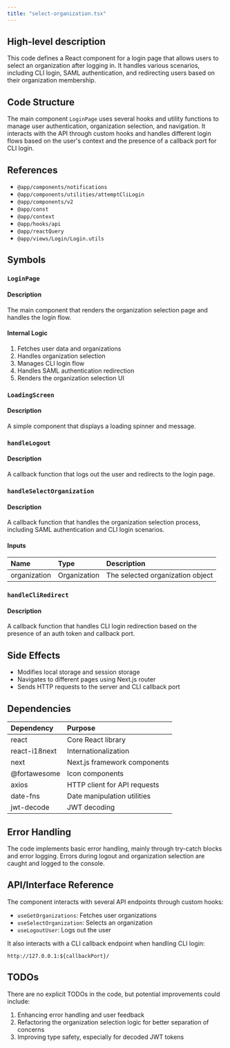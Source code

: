 ```yaml
---
title: "select-organization.tsx"
---
```


## High-level description
This code defines a React component for a login page that allows users to select an organization after logging in. It handles various scenarios, including CLI login, SAML authentication, and redirecting users based on their organization membership.

## Code Structure
The main component `LoginPage` uses several hooks and utility functions to manage user authentication, organization selection, and navigation. It interacts with the API through custom hooks and handles different login flows based on the user's context and the presence of a callback port for CLI login.

## References
- `@app/components/notifications`
- `@app/components/utilities/attemptCliLogin`
- `@app/components/v2`
- `@app/const`
- `@app/context`
- `@app/hooks/api`
- `@app/reactQuery`
- `@app/views/Login/Login.utils`

## Symbols

### `LoginPage`
#### Description
The main component that renders the organization selection page and handles the login flow.

#### Internal Logic
1. Fetches user data and organizations
2. Handles organization selection
3. Manages CLI login flow
4. Handles SAML authentication redirection
5. Renders the organization selection UI

### `LoadingScreen`
#### Description
A simple component that displays a loading spinner and message.

### `handleLogout`
#### Description
A callback function that logs out the user and redirects to the login page.

### `handleSelectOrganization`
#### Description
A callback function that handles the organization selection process, including SAML authentication and CLI login scenarios.

#### Inputs
| Name | Type | Description |
|:-----|:-----|:------------|
| organization | Organization | The selected organization object |

### `handleCliRedirect`
#### Description
A callback function that handles CLI login redirection based on the presence of an auth token and callback port.

## Side Effects
- Modifies local storage and session storage
- Navigates to different pages using Next.js router
- Sends HTTP requests to the server and CLI callback port

## Dependencies
| Dependency | Purpose |
|:-----------|:--------|
| react | Core React library |
| react-i18next | Internationalization |
| next | Next.js framework components |
| @fortawesome | Icon components |
| axios | HTTP client for API requests |
| date-fns | Date manipulation utilities |
| jwt-decode | JWT decoding |

## Error Handling
The code implements basic error handling, mainly through try-catch blocks and error logging. Errors during logout and organization selection are caught and logged to the console.

## API/Interface Reference
The component interacts with several API endpoints through custom hooks:
- `useGetOrganizations`: Fetches user organizations
- `useSelectOrganization`: Selects an organization
- `useLogoutUser`: Logs out the user

It also interacts with a CLI callback endpoint when handling CLI login:
```
http://127.0.0.1:${callbackPort}/
```

## TODOs
There are no explicit TODOs in the code, but potential improvements could include:
1. Enhancing error handling and user feedback
2. Refactoring the organization selection logic for better separation of concerns
3. Improving type safety, especially for decoded JWT tokens